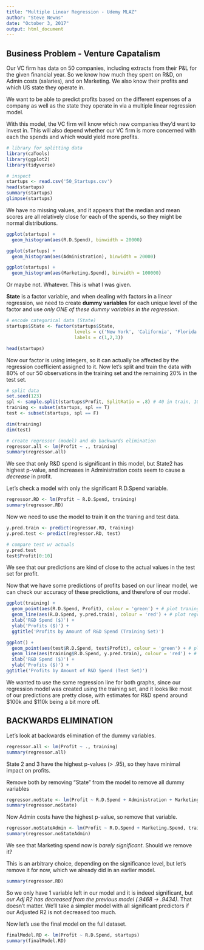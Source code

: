 ```yaml
---
title: "Multiple Linear Regression - Udemy MLAZ"
author: "Steve Newns"
date: "October 3, 2017"
output: html_document
---
```


## Business Problem - Venture Capatalism

Our VC firm has data on 50 companies, including extracts from their P&L for the given financial year. So we know how much they spent on R&D, on Admin costs (salaries), and on Marketing. We also know their profits and which US state they operate in.

We want to be able to predict profits based on the different expenses of a company as well as the state they operate in via a multiple linear regression model.

With this model, the VC firm will know which new companies they'd want to invest in. This will also depend whether our VC firm is more concerned with each the spends and which would yield more profits.

```r
# library for splitting data
library(caTools)
library(ggplot2)
library(tidyverse)

# inspect
startups <- read.csv('50_Startups.csv')
head(startups)
summary(startups)
glimpse(startups)
```

We have no missing values, and it appears that the median and mean scores are all relatively close for each of the spends, so they might be normal distributions.

```r
ggplot(startups) + 
  geom_histogram(aes(R.D.Spend), binwidth = 20000)

ggplot(startups) + 
  geom_histogram(aes(Administration), binwidth = 20000)

ggplot(startups) + 
  geom_histogram(aes(Marketing.Spend), binwidth = 100000)
```

Or maybe not. Whatever. This is what I was given. 

**State** is a factor variable, and when dealing with factors in a linear regression, we need to create **dummy variables** for each unique level of the factor and use *only ONE of these dummy variables in the regression*.

```r
# encode categorical data (State)
startups$State <- factor(startups$State, 
                         levels = c('New York', 'California', 'Florida'),
                         labels = c(1,2,3))

head(startups)
```

Now our factor is using integers, so it can actually be affected by the regression coefficient assigned to it. Now let's split and train the data with 80% of our 50 observations in the training set and the remaining 20% in the test set.

```r
# split data
set.seed(123)
spl <- sample.split(startups$Profit, SplitRatio = .8) # 40 in train, 10 in test
training <- subset(startups, spl == T)
test <- subset(startups, spl == F)

dim(training)
dim(test)

# create regressor (model) and do backwards elimination
regressor.all <- lm(Profit ~ ., training)
summary(regressor.all)
```

We see that only R&D spend is significant in this model, but State2 has highest p-value, and increases in Administration costs seem to cause a *decrease* in profit.

Let's check a model with only the significant R.D.Spend variable.

```r
regressor.RD <- lm(Profit ~ R.D.Spend, training)
summary(regressor.RD)
```

Now we need to use the model to train it on the traning and test data.

```r
y.pred.train <- predict(regressor.RD, training)
y.pred.test <- predict(regressor.RD, test)

# compare test w/ actuals
y.pred.test
test$Profit[0:10]
```

We see that our predictions are kind of close to the actual values in the test set for profit.

Now that we have some predictions of profits based on our linear model, we can check our accuracy of these predictions, and therefore of our model.

```r
ggplot(training) + 
  geom_point(aes(R.D.Spend, Profit), colour = 'green') + # plot traning points
  geom_line(aes(R.D.Spend, y.pred.train), colour = 'red') + # plot regression line
  xlab('R&D Spend ($)') +
  ylab('Profits ($)') +
  ggtitle('Profits by Amount of R&D Spend (Training Set)')

ggplot() + 
  geom_point(aes(test$R.D.Spend, test$Profit), colour = 'green') + # plot test points
  geom_line(aes(training$R.D.Spend, y.pred.train), colour = 'red') + # plot same regression line
  xlab('R&D Spend ($)') +
  ylab('Profits ($)') +
ggtitle('Profits by Amount of R&D Spend (Test Set)')
```
We wanted to use the same regression line for both graphs, since our regression model was created using the training set, and it looks like most of our predictions are pretty close, with estimates for R&D spend around $100k and $110k being a bit more off.


## BACKWARDS ELIMINATION

Let's look at backwards elimination of the dummy variables.

```r
regressor.all <- lm(Profit ~ ., training)
summary(regressor.all)
```

State 2 and 3 have the highest p-values (> .95), so they have minimal impact on profits. 

Remove both by removing "State" from the model to remove all dummy variables

```r
regressor.noState <- lm(Profit ~ R.D.Spend + Administration + Marketing.Spend, training)
summary(regressor.noState)
```

Now Admin costs have the highest p-value, so remove that variable.

```r
regressor.noStateAdmin <- lm(Profit ~ R.D.Spend + Marketing.Spend, training)
summary(regressor.noStateAdmin)
```

We see that Marketing spend now is *barely significant*. Should we remove it?

This is an arbitrary choice, depending on the significance level, but let's remove it for now, which we already did in an earlier model.

```r
summary(regressor.RD)
```

So we only have 1 variable left in our model and it is indeed significant, but *our Adj R2 has decreased from the previous model (.9468 -> .9434)*. That doesn't matter. We'll take a simpler model with all significant predictors if our Adjusted R2 is not decreased too much.


Now let's use the final model on the full dataset.

```r
finalModel.RD <- lm(Profit ~ R.D.Spend, startups)
summary(finalModel.RD)
```